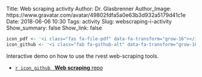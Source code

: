 Title: Web scraping activity
Author: Dr. Glasbrenner
Author_Image: https://www.gravatar.com/avatar/49802fdfa5a0e63b3d932a5179d41c1e
Date: 2018-06-06 10:30
Tags: activity
Slug: webscraping-i-activity
Show_summary: false
Show_link: false

```r
icon_pdf <- '<i class="fas fa-file-pdf" data-fa-transform="grow-16"></i>&nbsp;'
icon_github <- '<i class="fab fa-github-alt" data-fa-transform="grow-16"></i>&nbsp;'
```

Interactive demo on how to use the [rvest]{.monospace} web-scraping tools.

::: {.no-bullets}
*   [`r icon_github` &nbsp; [**Web scraping** repo]{.card-downloads-format}][github-classroom-repo]
:::

[github-classroom-repo]: https://classroom.github.com/a/l9662GMD
